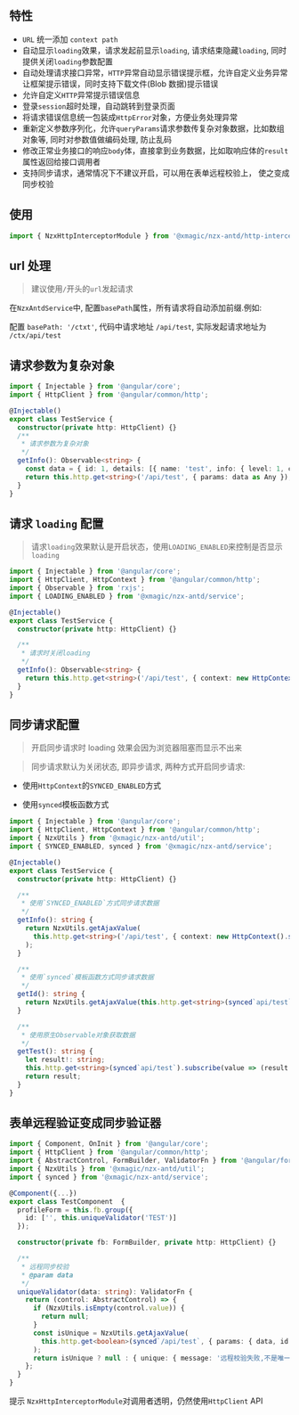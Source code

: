 
<Meta title="HttpInterceptor" />

## 特性

- `URL` 统一添加 `context path`
- 自动显示`loading`效果，请求发起前显示`loading`, 请求结束隐藏`loading`, 同时提供关闭`loading`参数配置
- 自动处理请求接口异常，`HTTP`异常自动显示错误提示框，允许自定义业务异常让框架提示错误，同时支持下载文件(Blob 数据)提示错误
- 允许自定义`HTTP`异常提示错误信息
- 登录`session`超时处理，自动跳转到登录页面
- 将请求错误信息统一包装成`HttpError`对象，方便业务处理异常
- 重新定义参数序列化，允许`queryParams`请求参数传复杂对象数据，比如数组对象等, 同时对参数值做编码处理, 防止乱码
- 修改正常业务接口的响应`body`体，直接拿到业务数据，比如取响应体的`result`属性返回给接口调用者
- 支持同步请求，通常情况下不建议开启，可以用在表单远程校验上， 使之变成同步校验

## 使用

```ts
import { NzxHttpInterceptorModule } from '@xmagic/nzx-antd/http-interceptor';
```

## url 处理

> 建议使用`/`开头的`url`发起请求

在`NzxAntdService`中, 配置`basePath`属性，所有请求将自动添加前缀.例如:

配置 `basePath: '/ctxt'`, 代码中请求地址 `/api/test`, 实际发起请求地址为 `/ctx/api/test`

## 请求参数为复杂对象

```ts
import { Injectable } from '@angular/core';
import { HttpClient } from '@angular/common/http';

@Injectable()
export class TestService {
  constructor(private http: HttpClient) {}
  /**
   * 请求参数为复杂对象
   */
  getInfo(): Observable<string> {
    const data = { id: 1, details: [{ name: 'test', info: { level: 1, code: 'test code' } }] };
    return this.http.get<string>('/api/test', { params: data as Any });
  }
}
```

## 请求 `loading` 配置

> 请求`loading`效果默认是开启状态，使用`LOADING_ENABLED`来控制是否显示`loading`

```ts
import { Injectable } from '@angular/core';
import { HttpClient, HttpContext } from '@angular/common/http';
import { Observable } from 'rxjs';
import { LOADING_ENABLED } from '@xmagic/nzx-antd/service';

@Injectable()
export class TestService {
  constructor(private http: HttpClient) {}

  /**
   * 请求时关闭loading
   */
  getInfo(): Observable<string> {
    return this.http.get<string>('/api/test', { context: new HttpContext().set(LOADING_ENABLED, false) });
  }
}
```

## 同步请求配置

> 开启同步请求时 loading 效果会因为浏览器阻塞而显示不出来

> 同步请求默认为关闭状态, 即异步请求, 两种方式开启同步请求:

- 使用`HttpContext`的`SYNCED_ENABLED`方式

- 使用`synced`模板函数方式

```ts
import { Injectable } from '@angular/core';
import { HttpClient, HttpContext } from '@angular/common/http';
import { NzxUtils } from '@xmagic/nzx-antd/util';
import { SYNCED_ENABLED, synced } from '@xmagic/nzx-antd/service';

@Injectable()
export class TestService {
  constructor(private http: HttpClient) {}

  /**
   * 使用`SYNCED_ENABLED`方式同步请求数据
   */
  getInfo(): string {
    return NzxUtils.getAjaxValue(
      this.http.get<string>('/api/test', { context: new HttpContext().set(SYNCED_ENABLED, true) })
    );
  }

  /**
   * 使用`synced`模板函数方式同步请求数据
   */
  getId(): string {
    return NzxUtils.getAjaxValue(this.http.get<string>(synced`api/test`));
  }

  /**
   * 使用原生Observable对象获取数据
   */
  getTest(): string {
    let result!: string;
    this.http.get<string>(synced`api/test`).subscribe(value => (result = value));
    return result;
  }
}
```

## 表单远程验证变成同步验证器

```ts
import { Component, OnInit } from '@angular/core';
import { HttpClient } from '@angular/common/http';
import { AbstractControl, FormBuilder, ValidatorFn } from '@angular/forms';
import { NzxUtils } from '@xmagic/nzx-antd/util';
import { synced } from '@xmagic/nzx-antd/service';

@Component({...})
export class TestComponent  {
  profileForm = this.fb.group({
    id: ['', this.uniqueValidator('TEST')]
  });

  constructor(private fb: FormBuilder, private http: HttpClient) {}

  /**
   * 远程同步校验
   * @param data
   */
  uniqueValidator(data: string): ValidatorFn {
    return (control: AbstractControl) => {
      if (NzxUtils.isEmpty(control.value)) {
        return null;
      }
      const isUnique = NzxUtils.getAjaxValue(
        this.http.get<boolean>(synced`/api/test`, { params: { data, id: control.value } })
      );
      return isUnique ? null : { unique: { message: '远程校验失败,不是唯一值' } };
    };
  }
}
```

<div className="doc-tip-wrapper">
  <span className="doc-tip">提示</span>
  <code>NzxHttpInterceptorModule</code>对调用者透明，仍然使用<code>HttpClient</code> API
</div>

